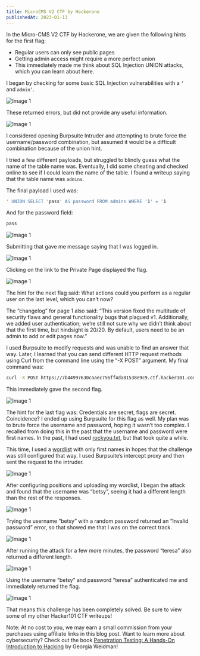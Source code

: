 ```yaml
---
title: MicroCMS V2 CTF by Hackerone
publishedAt: 2023-01-13
---
```


In the Micro-CMS V2 CTF by Hackerone, we are given the following hints for the first flag:

- Regular users can only see public pages
- Getting admin access might require a more perfect union
- This immediately made me think about SQL Injection UNION attacks, which you can learn about here.

I began by checking for some basic SQL Injection vulnerabilities with a ```‘``` and ```admin’```.

![Image 1](https://miro.medium.com/v2/resize:fit:640/format:webp/1*_6GWah2C6DvE-OztGnTJtw.png)

These returned errors, but did not provide any useful information.

![Image 1](https://miro.medium.com/v2/resize:fit:720/format:webp/1*WeFgg9-MUkzV1kGxF2REJg.png)

I considered opening Burpsuite Intruder and attempting to brute force the username/password combination, but assumed it would be a difficult combination because of the union hint.

I tried a few different payloads, but struggled to blindly guess what the name of the table name was. Eventually, I did some cheating and checked online to see if I could learn the name of the table. I found a writeup saying that the table name was ```admins```.

The final payload I used was:

```sh
' UNION SELECT 'pass' AS password FROM admins WHERE '1' = '1
```

And for the password field:

```sh
pass
```

![Image 1](https://miro.medium.com/v2/resize:fit:640/format:webp/1*g3l70O6ae8WNMAEDoN-pvA.png)

Submitting that gave me message saying that I was logged in.

![Image 1](https://miro.medium.com/v2/resize:fit:640/format:webp/1*lGEwkNgZj8jZ0dVW2_z3wA.png)

Clicking on the link to the Private Page displayed the flag.

![Image 1](https://miro.medium.com/v2/resize:fit:720/format:webp/1*vU_B9UgFj-voMGM1jKeXvg.png)

The hint for the next flag said: What actions could you perform as a regular user on the last level, which you can’t now?

The “changelog” for page 1 also said: “This version fixed the multitude of security flaws and general functionality bugs that plagued v1. Additionally, we added user authentication; we’re still not sure why we didn’t think about that the first time, but hindsight is 20/20. By default, users need to be an admin to add or edit pages now.”

I used Burpsuite to modify requests and was unable to find an answer that way. Later, I learned that you can send different HTTP request methods using Curl from the command line using the “-X POST” argument. My final command was:

```sh
curl -X POST https://7b44997630caaec756ff4da81538e9c9.ctf.hacker101.com/page/edit/1
```

This immediately gave the second flag.

![Image 1](https://miro.medium.com/v2/resize:fit:720/format:webp/1*F6Ewk16HVoFad3gF8qOGwA.png)

The hint for the last flag was: Credentials are secret, flags are secret. Coincidence? I ended up using Burpsuite for this flag as well. My plan was to brute force the username and password, hoping it wasn’t too complex. I recalled from doing this in the past that the username and password were first names. In the past, I had used [rockyou.txt](https://github.com/brannondorsey/naive-hashcat/releases/download/data/rockyou.txt), but that took quite a while.

This time, I used a [wordlist](https://raw.githubusercontent.com/ternera/hacker101-ctf/main/names.txt) with only first names in hopes that the challenge was still configured that way. I used Burpsuite’s intercept proxy and then sent the request to the intruder.

![Image 1](https://miro.medium.com/v2/resize:fit:720/format:webp/1*Pkaaf2gPQt_8h7Uq8K0U2Q.png)

After configuring positions and uploading my wordlist, I began the attack and found that the username was “betsy”, seeing it had a different length than the rest of the responses.

![Image 1](https://miro.medium.com/v2/resize:fit:720/format:webp/1*DC18q3DTBfvqYoUw5SDqEQ.png)

Trying the username “betsy” with a random password returned an “Invalid password” error, so that showed me that I was on the correct track.

![Image 1](https://miro.medium.com/v2/resize:fit:720/format:webp/1*kX_K-9Te1BzUKxzoFEX6Wg.png)

After running the attack for a few more minutes, the password “teresa” also returned a different length.

![Image 1](https://miro.medium.com/v2/resize:fit:720/format:webp/1*CE85jLkCq_xYNIVMMpmCvg.png)

Using the username “betsy” and password “teresa” authenticated me and immediately returned the flag.

![Image 1](https://miro.medium.com/v2/resize:fit:720/format:webp/1*tBh2F2DedcKKlxlvUp2wXg.png)

That means this challenge has been completely solved. Be sure to view some of my other Hacker101 CTF writeups!

Note: At no cost to you, we may earn a small commission from your purchases using affiliate links in this blog post.
Want to learn more about cybersecurity? Check out the book [Penetration Testing: A Hands-On Introduction to Hacking](https://amzn.to/49PYCYz) by Georgia Weidman!